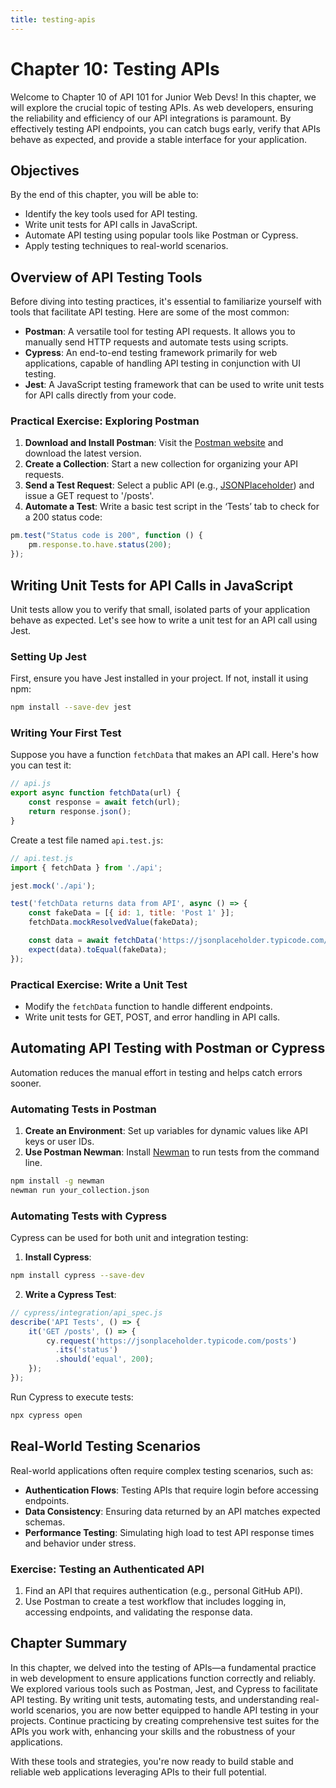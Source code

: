 ```yaml
---
title: testing-apis
---
```


# Chapter 10: Testing APIs

Welcome to Chapter 10 of API 101 for Junior Web Devs! In this chapter, we will explore the crucial topic of testing APIs. As web developers, ensuring the reliability and efficiency of our API integrations is paramount. By effectively testing API endpoints, you can catch bugs early, verify that APIs behave as expected, and provide a stable interface for your application.

## Objectives
By the end of this chapter, you will be able to:
- Identify the key tools used for API testing.
- Write unit tests for API calls in JavaScript.
- Automate API testing using popular tools like Postman or Cypress.
- Apply testing techniques to real-world scenarios.

## Overview of API Testing Tools

Before diving into testing practices, it's essential to familiarize yourself with tools that facilitate API testing. Here are some of the most common:

- **Postman**: A versatile tool for testing API requests. It allows you to manually send HTTP requests and automate tests using scripts.
- **Cypress**: An end-to-end testing framework primarily for web applications, capable of handling API testing in conjunction with UI testing.
- **Jest**: A JavaScript testing framework that can be used to write unit tests for API calls directly from your code.

### Practical Exercise: Exploring Postman
1. **Download and Install Postman**: Visit the [Postman website](https://www.postman.com/) and download the latest version.
2. **Create a Collection**: Start a new collection for organizing your API requests.
3. **Send a Test Request**: Select a public API (e.g., [JSONPlaceholder](https://jsonplaceholder.typicode.com/)) and issue a GET request to '/posts'.
4. **Automate a Test**: Write a basic test script in the ‘Tests’ tab to check for a 200 status code:

```javascript
pm.test("Status code is 200", function () {
    pm.response.to.have.status(200);
});
```

## Writing Unit Tests for API Calls in JavaScript

Unit tests allow you to verify that small, isolated parts of your application behave as expected. Let's see how to write a unit test for an API call using Jest.

### Setting Up Jest

First, ensure you have Jest installed in your project. If not, install it using npm:

```bash
npm install --save-dev jest
```

### Writing Your First Test

Suppose you have a function `fetchData` that makes an API call. Here's how you can test it:

```javascript
// api.js
export async function fetchData(url) {
    const response = await fetch(url);
    return response.json();
}
```

Create a test file named `api.test.js`:

```javascript
// api.test.js
import { fetchData } from './api';

jest.mock('./api');

test('fetchData returns data from API', async () => {
    const fakeData = [{ id: 1, title: 'Post 1' }];
    fetchData.mockResolvedValue(fakeData);

    const data = await fetchData('https://jsonplaceholder.typicode.com/posts');
    expect(data).toEqual(fakeData);
});
```

### Practical Exercise: Write a Unit Test
- Modify the `fetchData` function to handle different endpoints.
- Write unit tests for GET, POST, and error handling in API calls.

## Automating API Testing with Postman or Cypress

Automation reduces the manual effort in testing and helps catch errors sooner.

### Automating Tests in Postman

1. **Create an Environment**: Set up variables for dynamic values like API keys or user IDs.
2. **Use Postman Newman**: Install [Newman](https://www.npmjs.com/package/newman) to run tests from the command line.

```bash
npm install -g newman
newman run your_collection.json
```

### Automating Tests with Cypress

Cypress can be used for both unit and integration testing:

1. **Install Cypress**:

```bash
npm install cypress --save-dev
```

2. **Write a Cypress Test**:

```javascript
// cypress/integration/api_spec.js
describe('API Tests', () => {
    it('GET /posts', () => {
        cy.request('https://jsonplaceholder.typicode.com/posts')
          .its('status')
          .should('equal', 200);
    });
});
```

Run Cypress to execute tests:

```bash
npx cypress open
```

## Real-World Testing Scenarios

Real-world applications often require complex testing scenarios, such as:
- **Authentication Flows**: Testing APIs that require login before accessing endpoints.
- **Data Consistency**: Ensuring data returned by an API matches expected schemas.
- **Performance Testing**: Simulating high load to test API response times and behavior under stress.

### Exercise: Testing an Authenticated API
1. Find an API that requires authentication (e.g., personal GitHub API).
2. Use Postman to create a test workflow that includes logging in, accessing endpoints, and validating the response data.

## Chapter Summary

In this chapter, we delved into the testing of APIs—a fundamental practice in web development to ensure applications function correctly and reliably. We explored various tools such as Postman, Jest, and Cypress to facilitate API testing. By writing unit tests, automating tests, and understanding real-world scenarios, you are now better equipped to handle API testing in your projects. Continue practicing by creating comprehensive test suites for the APIs you work with, enhancing your skills and the robustness of your applications.

With these tools and strategies, you're now ready to build stable and reliable web applications leveraging APIs to their full potential.